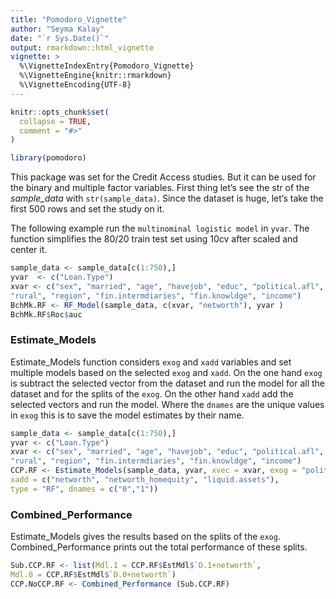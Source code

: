 ```yaml
---
title: "Pomodoro_Vignette"
author: "Seyma Kalay"
date: "`r Sys.Date()`"
output: rmarkdown::html_vignette
vignette: >
  %\VignetteIndexEntry{Pomodoro_Vignette}
  %\VignetteEngine{knitr::rmarkdown}
  %\VignetteEncoding{UTF-8}
---
```


```r
knitr::opts_chunk$set(
  collapse = TRUE,
  comment = "#>"
)
```

```r
library(pomodoro)
```

This package was set for the Credit Access studies. But it can be used for the binary and multiple factor variables. 
First thing let's see the str of the *sample_data* with `str(sample_data)`. Since the dataset is huge, let's take the first 500 rows and set the study on it.

The following example run the `multinominal logistic model` in `yvar`. The function simplifies the 80/20 train test set using 10cv after scaled and center it.

```r
sample_data <- sample_data[c(1:750),]
yvar  <- c("Loan.Type")
xvar <- c("sex", "married", "age", "havejob", "educ", "political.afl",
"rural", "region", "fin.intermdiaries", "fin.knowldge", "income")
BchMk.RF <- RF_Model(sample_data, c(xvar, "networth"), yvar )
BchMk.RF$Roc$auc
```


### Estimate_Models

Estimate_Models function considers `exog` and `xadd` variables and set multiple models based on the selected `exog` and `xadd`.
On the one hand `exog` is subtract the selected vector from the dataset and run the model for all the dataset and for the splits of the `exog`.
On the other hand `xadd` add the selected vectors and run the model.
Where the `dnames` are the unique values in `exog` this is to save the model estimates by their name.

```r
sample_data <- sample_data[c(1:750),]
yvar <- c("Loan.Type")
xvar <- c("sex", "married", "age", "havejob", "educ", "political.afl",
"rural", "region", "fin.intermdiaries", "fin.knowldge", "income")
CCP.RF <- Estimate_Models(sample_data, yvar, xvec = xvar, exog = "political.afl",
xadd = c("networth", "networth_homequity", "liquid.assets"),
type = "RF", dnames = c("0","1"))
```

### Combined_Performance

Estimate_Models gives the results based on the splits of the `exog`. 
Combined_Performance prints out the total performance of these splits.

```r
Sub.CCP.RF <- list(Mdl.1 = CCP.RF$EstMdl$`D.1+networth`,
Mdl.0 = CCP.RF$EstMdl$`D.0+networth`)
CCP.NoCCP.RF <- Combined_Performance (Sub.CCP.RF)
```

